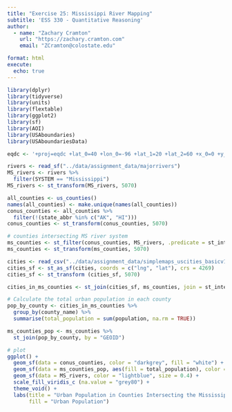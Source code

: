 ```yaml
---
title: "Exercise 25: Mississippi River Mapping"
subtitle: 'ESS 330 - Quantitative Reasoning'
author:
  - name: "Zachary Cramton"
    url: "https://zachary.cramton.com"
    email: "ZCramton@colostate.edu"

format: html
execute:
  echo: true
---
```


```r
library(dplyr)
library(tidyverse)
library(units)
library(flextable)
library(ggplot2)
library(sf)
library(AOI)
library(USAboundaries)
library(USAboundariesData)

eqdc <- '+proj=eqdc +lat_0=40 +lon_0=-96 +lat_1=20 +lat_2=60 +x_0=0 +y_0=0 +datum=NAD83 +units=m +no_defs'

rivers <- read_sf("../data/assignment_data/majorrivers")
MS_rivers <- rivers %>% 
  filter(SYSTEM == "Mississippi")
MS_rivers <- st_transform(MS_rivers, 5070)

all_counties <- us_counties()
names(all_counties) <- make.unique(names(all_counties))
conus_counties <- all_counties %>%
  filter(!(state_abbr %in% c("AK", "HI")))
conus_counties <- st_transform(conus_counties, 5070)

# counties intersecting MS river system
ms_counties <- st_filter(conus_counties, MS_rivers, .predicate = st_intersects)
ms_counties <- st_transform(ms_counties, 5070) 

cities <- read_csv("../data/assignment_data/simplemaps_uscities_basicv1.90/uscities.csv")
cities_sf <- st_as_sf(cities, coords = c("lng", "lat"), crs = 4269) 
cities_sf <- st_transform (cities_sf, 5070) 

cities_in_ms_counties <- st_join(cities_sf, ms_counties, join = st_intersects)

# Calculate the total urban population in each county
pop_by_county <- cities_in_ms_counties %>%
  group_by(county_name) %>%
  summarise(total_population = sum(population, na.rm = TRUE))

ms_counties_pop <- ms_counties %>%
  st_join(pop_by_county, by = "GEOID")

# plot
ggplot() +
  geom_sf(data = conus_counties, color = "darkgrey", fill = "white") +
  geom_sf(data = ms_counties_pop, aes(fill = total_population), color = NA) +
  geom_sf(data = MS_rivers, color = "lightblue", size = 0.4) +
  scale_fill_viridis_c (na.value = "grey80") +
  theme_void() +
  labs(title = "Urban Population in Counties Intersecting the Mississippi River System",
       fill = "Urban Population")
```